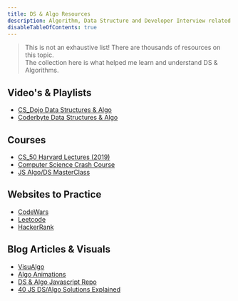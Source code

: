 ```yaml
---
title: DS & Algo Resources
description: Algorithm, Data Structure and Developer Interview related materials/resources.
disableTableOfContents: true
---
```


<!-- https://github.com/trekhleb/javascript-algorithms/tree/master/src/algorithms -->
<!-- https://github.com/trekhleb/javascript-algorithms/tree/master/src/data-structures -->

> This is not an exhaustive list! There are thousands of resources on this topic. <br />
> The collection here is what helped me learn and understand DS & Algorithms.

## Video's & Playlists

- [CS_Dojo Data Structures & Algo](https://www.youtube.com/playlist?list=PLBZBJbE_rGRV8D7XZ08LK6z-4zPoWzu5H)
- [Coderbyte Data Structures & Algo](https://www.youtube.com/c/CoderbyteDevelopers/videos)

## Courses

- [CS_50 Harvard Lectures (2019)](https://www.youtube.com/playlist?list=PLhQjrBD2T381L3iZyDTxRwOBuUt6m1FnW)
- [Computer Science Crash Course](https://www.youtube.com/playlist?list=PLME-KWdxI8dcaHSzzRsNuOLXtM2Ep_C7a)
- [JS Algo/DS MasterClass](https://www.udemy.com/course/js-algorithms-and-data-structures-masterclass/)

## Websites to Practice

- [CodeWars](https://www.codewars.com/)
- [Leetcode](https://leetcode.com/explore/featured/card/top-interview-questions-easy/)
- [HackerRank](https://www.hackerrank.com/interview/interview-preparation-kit)

## Blog Articles & Visuals

- [VisuAlgo](https://visualgo.net/en)
- [Algo Animations](https://www.toptal.com/developers/sorting-algorithms)
- [DS & Algo Javascript Repo](https://github.com/trekhleb/javascript-algorithms)
- [40 JS DS/Algo Solutions Explained](https://medium.com/siliconwat/algorithms-in-javascript-b0bed68f4038)
